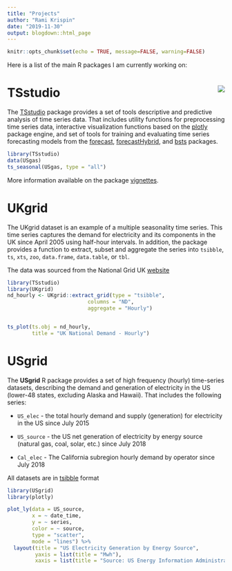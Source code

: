 ```yaml
---
title: "Projects"
author: "Rami Krispin"
date: "2019-11-30"
output: blogdown::html_page 
---
```


```r
knitr::opts_chunk$set(echo = TRUE, message=FALSE, warning=FALSE)
```

Here is a list of the main R packages I am currently working on:


# TSstudio <a href='https://ramikrispin.github.io/TSstudio/'><img src="/images/TSstudio logo.png" align="right"  /></a>

The [TSstudio](https://ramikrispin.github.io/TSstudio) package provides a set of tools descriptive and predictive analysis of time series data. That includes utility functions for preprocessing time series data,  interactive visualization functions based on the [plotly](https://CRAN.R-project.org/package=plotly) package engine, and set of tools for training and evaluating time series forecasting models from the [forecast](https://CRAN.R-project.org/package=forecast), [forecastHybrid](https://CRAN.R-project.org/package=forecastHybrid), and [bsts](https://CRAN.R-project.org/package=bsts) packages.


```r
library(TSstudio)
data(USgas)
ts_seasonal(USgas, type = "all")
```




More information available on the package [vignettes](https://ramikrispin.github.io/TSstudio/articles/).

# UKgrid

The UKgrid dataset is an example of a multiple seasonality time series. This time series captures the demand for electricity and its components in the UK since April 2005 using half-hour intervals. In addition, the package provides a function to extract, subset and aggregate the series into `tsibble`, `ts`, `xts`, `zoo`, `data.frame`, `data.table`, or `tbl`. 

The data was sourced from the National Grid UK [website](https://www.nationalgrid.com/uk)

```r
library(TSstudio)
library(UKgrid)
nd_hourly <- UKgrid::extract_grid(type = "tsibble", 
                          columns = "ND",
                          aggregate = "Hourly")


ts_plot(ts.obj = nd_hourly, 
        title = "UK National Demand - Hourly")
```


# USgrid

The **USgrid** R package provides a set of high frequency (hourly) time-series datasets, describing the demand and generation of electricity in the US (lower-48 states, excluding Alaska and Hawaii). That includes the following series:

* `US_elec`  - the total hourly demand and supply (generation) for electricity in the US since July 2015

* `US_source` - the US net generation of electricity by energy source (natural gas, coal, solar, etc.) since July 2018

* `Cal_elec` - The California subregion hourly demand by operator since July 2018

All datasets are in [tsibble](https://tsibble.tidyverts.org/index.html) format

```r
library(USgrid)
library(plotly)

plot_ly(data = US_source,
        x = ~ date_time,
        y = ~ series,
        color = ~ source,
        type = "scatter",
        mode = "lines") %>%
  layout(title = "US Electricity Generation by Energy Source",
         yaxis = list(title = "Mwh"),
         xaxis = list(title = "Source: US Energy Information Administration (Nov 2019)"))
```

